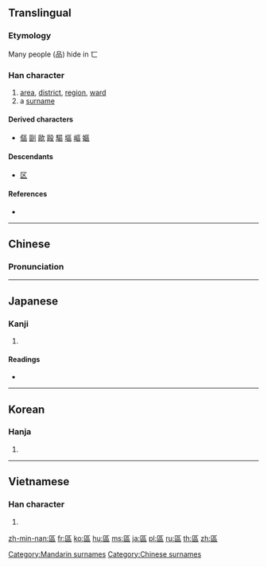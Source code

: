 {{also|区}}
==Translingual==

===Etymology===
{{Han compound|匸|品|t2=three men|ls=ic}}

Many people (品) hide in 匸

===Han character===
{{Han char|rn=23|rad=匸|as=09|sn=11|four=7171<sub>6</sub>|canj=尸口口口 (SRRR)|ids=⿷[[匸]][[品]]}}

# [[area]], [[district]], [[region]], [[ward]]
# a [[surname]]

====Derived characters====
* [[傴]] [[剾]] [[歐]] [[毆]] [[驅]] [[塸]] [[嶇]] [[嫗]]

====Descendants====
* [[区]]

====References====
* {{Han ref|kx=0155.130|dkj=02691|dj=0348.010|hdz=10087.100|uh=5340|ud=21312|bh=B0CF|bd=45263}}

----

==Chinese==
{{zh-forms|s=区}}

===Pronunciation===
{{zh-pron
|m=qū,ōu
|c=au1,keoi1
|h=
|mn=khu
|w=
|mc=y
|oc=y
|ma=Zh-qu.ogg
|cat=n,pn
}}

[[Category:Mandarin surnames]]

----

==Japanese==

===Kanji===
{{ja-kanji|grade=|rs=匸09|style=ky|shin=区}}

# {{defn|lang=ja|sort=匸09}}

====Readings====
* {{ja-readings|on=[[く]] (ku), [[おう]] (ō), [[こう]] (kō)|kun=[[わける]] (wakeru), [[しきる]] (shikiru)}}

----

==Korean==

===Hanja===
{{ko-hanja|hangeul=[[구]], [[우]]|rv=gu, u|mr=ku, u}}

# {{defn|lang=ko|sort=匸09}}

----

==Vietnamese==

===Han character===
{{vi-hantu|[[khu]], [[khù]], [[au]], [[âu]]|rs=匸09}}

# {{defn|lang=vi|sort=匸09}}

[[Category:Chinese surnames]]

[[zh-min-nan:區]]
[[fr:區]]
[[ko:區]]
[[hu:區]]
[[ms:區]]
[[ja:區]]
[[pl:區]]
[[ru:區]]
[[th:區]]
[[zh:區]]